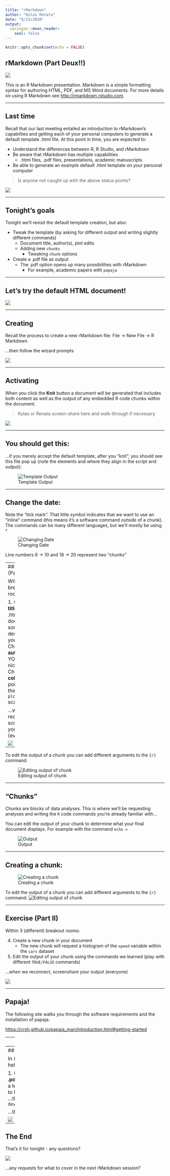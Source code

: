 ---
title: "rMarkdown"
author: "Kulas Renata"
date: "6/13/2020"
output:
  xaringan::moon_reader:
    seal: false
---

```{r setup, include=FALSE}
knitr::opts_chunk$set(echo = FALSE)
```


## rMarkdown (Part Deux!!)

![](https://media.giphy.com/media/nB8mZtzvvrQnC/giphy.gif)

This is an R Markdown presentation. Markdown is a simple formatting syntax for authoring HTML, PDF, and MS Word documents. For more details on using R Markdown see <http://rmarkdown.rstudio.com>.

---

## Last time

Recall that our last meeting entailed an introduction to rMarkdown's capabilties and getting each of your personal computers to generate a default template .html file. At this point in time, you are expected to:

+ Understand the differences between R, R Studio, and rMarkdown
+ Be aware that rMarkdown has multiple capabilities
    + .html files, .pdf files, presentations, academic manuscripts
+ Be able to generate an example default .html template on your personal computer

> Is anyone not caught up with the above status points?

![](https://media.giphy.com/media/ZXKZWB13D6gFO/giphy.gif)

---

## Tonight's goals

Tonight we'll revisit the default template creation, but also:

+ Tweak the template (by asking for different output and writing slightly different commands)
    + Document title, author(s), plot edits
    + Adding new `chunks`
        + Tweaking `chunk` options
+ Create a .pdf file as output
    + The .pdf option opens up many possibilities with rMarkdown
        + For example, academic papers with `papaja`
        
---

## Let's try the default HTML document!

![](https://media.giphy.com/media/ule4vhcY1xEKQ/giphy.gif)

---

## Creating

Recall the process to create a new rMarkdown file: File -> New File -> R Markdown

...then follow the wizard prompts

![](create.png)

---

## Activating

When you click the **Knit** button a document will be generated that includes both content as well as the output of any embedded R code chunks within the document.

> Kulas or Renata screen-share here and walk-through if necessary

![](knit.png)


---

## You should get this:

...if you merely accept the default template, after you "knit", you should see this file pop up (note the elements and where they align in the script and output):

![Template Output](template.png)

---

## Change the date:

Note the "tick mark". That little symbol indicates that we want to use an "inline" command (this means it's a software command *outside* of a chunk). The commands can be many different languages, but we'll mostly be using `r` 

![Changing Date](time.png)

Line numbers 8 $\rightarrow$ 10 and 18 $\rightarrow$ 20 represent two "chunks"

---
## Exercise (Part I)

Within 3 breakout rooms: 

1. Change the **title** of your .html document to some creative description of your choice
2. Change the **authorship** to YOU (or your nickname)
3. Change the **color** of the points within the `plot(pressure)` scatterplot

...when we reconnect, screenshare your output (everyone)

![](https://media.giphy.com/media/xT9DPIBYf0pAviBLzO/giphy.gif)

---

To edit the output of a chunk you can add different arguments to the `{r}` command: 

![Editing output of chunk](image2.png)

---

## "Chunks"

Chunks are blocks of data analyses. This is where we'll be requesting analyses and writing the `R` code commands you're already familiar with...

You can edit the output of your chunk to determine what your final document displays. For example with the command `echo = ` 
 
 ![Output](image3.png)
 
---

## Creating a chunk:

![Creating a chunk](image1rmarkdown.png)

To edit the output of a chunk you can add different arguments to the `{r}` command: 
![Editing output of chunk](image2.png)

---

## Exercise (Part II)

Within 3 (different) breakout rooms:

4. Create a new chunk in your document
    + The new chunk will request a histogram of the `speed` variable within the `cars` dataset
5. Edit the output of your chunk using the commands we learned (play with different `TRUE/FALSE` commands)

...when we reconnect, screenshare your output (everyone)


![](https://cdn.pixabay.com/photo/2018/09/04/10/27/learn-3653430__480.jpg)


---

## Papaja! 

The following site walks you through the software requirements and the installation of papaja.

<https://crsh.github.io/papaja_man/introduction.html#getting-started> 


---
## Let's do a .pdf file!!!!

Walk through the MikTex vs. TinyTex options 

> Maybe do an experiment and have half install TinyTex and half MikTex?

---
## Exercise (Part III)

In (yet again) 3 different breakout rooms, help each other:

1. Change your previous **.html** output to a **.pdf**
2. Install `papaja` from GitHub and knit a template manuscript
    + You'll also need to have the `devtools` package installed
    + ...then type `devtools::install_github("crsh/papaja")`

...then share your output (everyone)

![](https://cdn.pixabay.com/photo/2020/04/16/14/06/llama-5050778__480.jpg)

---
## The End

That's it for tonight - any questions?

![](https://media.giphy.com/media/l4pTjOu0NsrLApt0Q/giphy.gif)

...any requests for what to cover in the next rMarkdown session? 